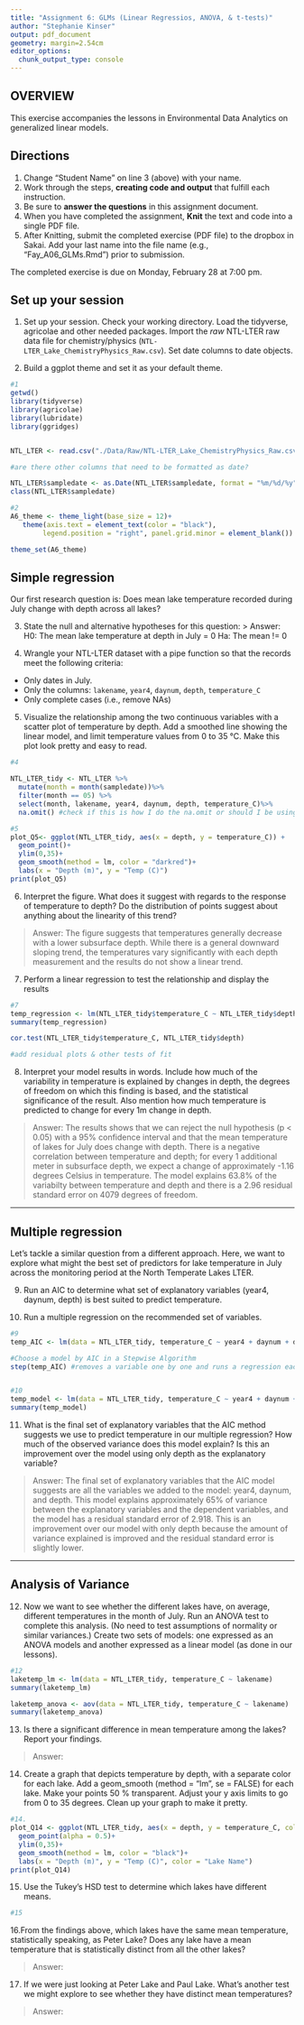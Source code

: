 ```yaml
---
title: "Assignment 6: GLMs (Linear Regressios, ANOVA, & t-tests)"
author: "Stephanie Kinser"
output: pdf_document
geometry: margin=2.54cm
editor_options: 
  chunk_output_type: console
---
```


## OVERVIEW

This exercise accompanies the lessons in Environmental Data Analytics on generalized linear models. 

## Directions
1. Change "Student Name" on line 3 (above) with your name.
2. Work through the steps, **creating code and output** that fulfill each instruction.
3. Be sure to **answer the questions** in this assignment document.
4. When you have completed the assignment, **Knit** the text and code into a single PDF file.
5. After Knitting, submit the completed exercise (PDF file) to the dropbox in Sakai. Add your last name into the file name (e.g., "Fay_A06_GLMs.Rmd") prior to submission.

The completed exercise is due on Monday, February 28 at 7:00 pm.

## Set up your session 
1. Set up your session. Check your working directory. Load the tidyverse, agricolae and other needed packages. Import the *raw* NTL-LTER raw data file for chemistry/physics (`NTL-LTER_Lake_ChemistryPhysics_Raw.csv`). Set date columns to date objects.

2. Build a ggplot theme and set it as your default theme.

```r
#1
getwd()
library(tidyverse)
library(agricolae)
library(lubridate)
library(ggridges)


NTL_LTER <- read.csv("./Data/Raw/NTL-LTER_Lake_ChemistryPhysics_Raw.csv")

#are there other columns that need to be formatted as date?

NTL_LTER$sampledate <- as.Date(NTL_LTER$sampledate, format = "%m/%d/%y")
class(NTL_LTER$sampledate)

#2
A6_theme <- theme_light(base_size = 12)+
   theme(axis.text = element_text(color = "black"), 
        legend.position = "right", panel.grid.minor = element_blank())

theme_set(A6_theme)


```

## Simple regression
Our first research question is: Does mean lake temperature recorded during July change with depth across all lakes?

3. State the null and alternative hypotheses for this question:
> Answer:
H0: The mean lake temperature at depth in July = 0 
Ha: The mean != 0


4.  Wrangle your NTL-LTER dataset with a pipe function so that the records meet the following criteria: 
 * Only dates in July. 
 * Only the columns: `lakename`, `year4`, `daynum`, `depth`, `temperature_C`
 * Only complete cases (i.e., remove NAs)

5. Visualize the relationship among the two continuous variables with a scatter plot of temperature by depth. Add a smoothed line showing the linear model, and limit temperature values from 0 to 35 °C. Make this plot look pretty and easy to read.

```r
#4

NTL_LTER_tidy <- NTL_LTER %>%
  mutate(month = month(sampledate))%>%
  filter(month == 05) %>%
  select(month, lakename, year4, daynum, depth, temperature_C)%>%
  na.omit() #check if this is how I do the na.omit or should I be using is.na?

#5
plot_Q5<- ggplot(NTL_LTER_tidy, aes(x = depth, y = temperature_C)) +
  geom_point()+
  ylim(0,35)+
  geom_smooth(method = lm, color = "darkred")+
  labs(x = "Depth (m)", y = "Temp (C)")
print(plot_Q5)


```


6. Interpret the figure. What does it suggest with regards to the response of temperature to depth? Do the distribution of points suggest about anything about the linearity of this trend?

> Answer: The figure suggests that temperatures generally decrease with a lower subsurface depth.  While there is a general downward sloping trend, the temperatures vary significantly with each depth measurement and the results do not show a linear trend.


7. Perform a linear regression to test the relationship and display the results

```r
#7
temp_regression <- lm(NTL_LTER_tidy$temperature_C ~ NTL_LTER_tidy$depth)
summary(temp_regression)

cor.test(NTL_LTER_tidy$temperature_C, NTL_LTER_tidy$depth)

#add residual plots & other tests of fit
```


8. Interpret your model results in words. Include how much of the variability in temperature is explained by changes in depth, the degrees of freedom on which this finding is based, and the statistical significance of the result. Also mention how much temperature is predicted to change for every 1m change in depth. 

> Answer: The results shows that we can reject the null hypothesis (p < 0.05) with a 95% confidence interval and that the mean temperature of lakes for July does change with depth.  There is a negative correlation between temperature and depth; for every 1 additional meter in subsurface depth, we expect a change of approximately -1.16 degrees Celsius in temperature. The model explains 63.8% of the variabilty between temperature and depth and there is a 2.96 residual standard error on 4079 degrees of freedom.


---

## Multiple regression
Let's tackle a similar question from a different approach. Here, we want to explore what might the best set of predictors for lake temperature in July across the monitoring period at the North Temperate Lakes LTER. 


9. Run an AIC to determine what set of explanatory variables (year4, daynum, depth) is best suited to predict temperature.

10. Run a multiple regression on the recommended set of variables. 

```r
#9
temp_AIC <- lm(data = NTL_LTER_tidy, temperature_C ~ year4 + daynum + depth)

#Choose a model by AIC in a Stepwise Algorithm
step(temp_AIC) #removes a variable one by one and runs a regression each time


#10
temp_model <- lm(data = NTL_LTER_tidy, temperature_C ~ year4 + daynum + depth)
summary(temp_model)

```

11. What is the final set of explanatory variables that the AIC method suggests we use to predict temperature in our multiple regression? How much of the observed variance does this model explain? Is this an improvement over the model using only depth as the explanatory variable?

> Answer: The final set of explanatory variables that the AIC model suggests are all the variables we added to the model: year4, daynum, and depth. This model explains approximately 65% of variance between the explanatory variables and the dependent variables, and the model has a residual standard error of 2.918.  This is an improvement over our model with only depth because the amount of variance explained is improved and the residual standard error is slightly lower.



---
## Analysis of Variance

12. Now we want to see whether the different lakes have, on average, different temperatures in the month of July. Run an ANOVA test to complete this analysis. (No need to test assumptions of normality or similar variances.) Create two sets of models: one expressed as an ANOVA models and another expressed as a linear model (as done in our lessons).

```r
#12
laketemp_lm <- lm(data = NTL_LTER_tidy, temperature_C ~ lakename)
summary(laketemp_lm)

laketemp_anova <- aov(data = NTL_LTER_tidy, temperature_C ~ lakename)
summary(laketemp_anova)


```

13. Is there a significant difference in mean temperature among the lakes? Report your findings. 

> Answer: 



14. Create a graph that depicts temperature by depth, with a separate color for each lake. Add a geom_smooth (method = "lm", se = FALSE) for each lake. Make your points 50 % transparent. Adjust your y axis limits to go from 0 to 35 degrees. Clean up your graph to make it pretty. 

```r
#14.
plot_Q14 <- ggplot(NTL_LTER_tidy, aes(x = depth, y = temperature_C, color = lakename)) +
  geom_point(alpha = 0.5)+
  ylim(0,35)+
  geom_smooth(method = lm, color = "black")+
  labs(x = "Depth (m)", y = "Temp (C)", color = "Lake Name")
print(plot_Q14)

```

15. Use the Tukey's HSD test to determine which lakes have different means.

```r
#15


```

16.From the findings above, which lakes have the same mean temperature, statistically speaking, as Peter Lake? Does any lake have a mean temperature that is statistically distinct from all the other lakes?

>Answer:

 

17. If we were just looking at Peter Lake and Paul Lake. What's another test we might explore to see whether they have distinct mean temperatures? 

>Answer: 


